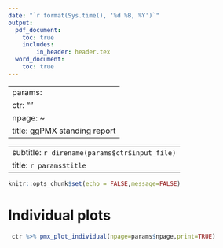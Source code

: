 ```yaml
---
date: "`r format(Sys.time(), '%d %B, %Y')`"
output: 
  pdf_document:
    toc: true
    includes:
        in_header: header.tex 
  word_document:
    toc: true
---
```


---
params:
  ctr: ""
  npage: ~
  title: ggPMX standing report
---

---
subtitle: `r direname(params$ctr$input_file) `
title: `r params$title `
---


```r
knitr::opts_chunk$set(echo = FALSE,message=FALSE)

```


# Individual plots


```r

 ctr %>% pmx_plot_individual(npage=params$npage,print=TRUE)
```


